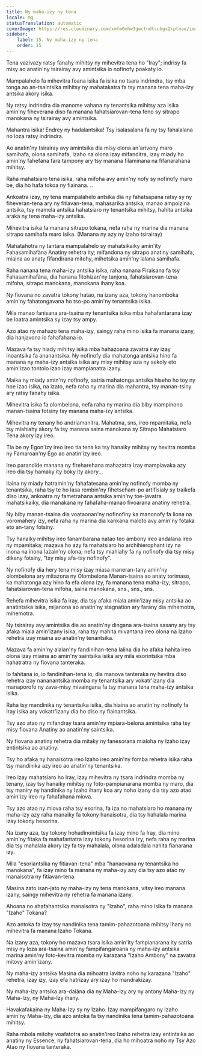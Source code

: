 ```yaml
---
title: Ny maha-izy ny tena
locale: mg
statusTranslation: automatic
coverImage: https://res.cloudinary.com/xmfm6mhw3gwctndtcubgx2rptnae/image/upload/v1740468922/small_cover_tratado_de_psicologia_revolucionaria_a4c0dca4e0.webp
sidebar:
    label: 15. Ny maha-izy ny tena
    order: 15
---
```

Tena vazivazy ratsy fanahy mihitsy ny mihevitra tena ho "Iray"; indrisy fa misy ao anatin'ny tsirairay avy amintsika io nofinofy poakaty io.

Mampalahelo fa mihevitra foana isika fa isika no tsara indrindra, tsy mba tonga ao an-tsaintsika mihitsy ny mahatakatra fa tsy manana tena maha-izy antsika akory isika.

Ny ratsy indrindra dia manome vahana ny tenantsika mihitsy aza isika amin'ny fiheverana diso fa manana fahatsiarovan-tena feno sy sitrapo manokana ny tsirairay avy amintsika.

Mahantra isika! Endrey ny hadalantsika! Tsy isalasalana fa ny tsy fahalalana no loza ratsy indrindra.

Ao anatin'ny tsirairay avy amintsika dia misy olona an'arivony maro samihafa, olona samihafa, Izaho na olona izay mifanditra, izay miady ho amin'ny fahefana fara tampony ary tsy manana filaminana na fifanarahana mihitsy.

Raha mahatsiaro tena isika, raha mifoha avy amin'ny nofy sy nofinofy maro be, dia ho hafa tokoa ny fiainana. ..

Ankoatra izay, ny tena mampalahelo antsika dia ny fahatsapana ratsy sy ny fiheveran-tena ary ny fitiavan-tena, mahasarika antsika, manao ampoizina antsika, tsy mamela antsika hahatsiaro ny tenantsika mihitsy, hahita antsika araka ny tena maha-izy antsika.

Mihevitra isika fa manana sitrapo tokana, nefa raha ny marina dia manana sitrapo samihafa maro isika. (Manana ny azy ny Izaho tsirairay)

Mahatahotra ny tantara mampalahelo sy mahatsikaiky amin'ity Fahasamihafàna Anatiny rehetra ity; mifandona ny sitrapo anatiny samihafa, miaina ao anaty fifandirana mitohy, mihetsika amin'ny lalana samihafa.

Raha nanana tena maha-izy antsika isika, raha nanana Firaisana fa tsy Fahasamihafàna, dia hanana fitohizan'ny tanjona, fahatsiarovan-tena mifoha, sitrapo manokana, manokana ihany koa.

Ny fiovana no zavatra tokony hatao, na izany aza, tokony hanomboka amin'ny fahatongavana ho tso-po amin'ny tenantsika isika.

Mila manao fanisana ara-tsaina ny tenantsika isika mba hahafantarana izay be loatra amintsika sy izay tsy ampy.

Azo atao ny mahazo tena maha-izy, saingy raha mino isika fa manana izany, dia hanjavona io fahafahana io.

Mazava fa tsy hiady mihitsy isika mba hahazoana zavatra iray izay inoantsika fa ananantsika. Ny nofinofy dia mahatonga antsika hino fa manana ny maha-izy antsika isika ary misy mihitsy aza ny sekoly eto amin'izao tontolo izao izay mampianatra izany.

Maika ny miady amin'ny nofinofy, satria mahatonga antsika hiseho ho toy ny hoe izao isika, na izato, nefa raha ny marina dia mahantra, tsy manan-tsiny ary ratsy fanahy isika.

Mihevitra isika fa olombelona, ​​nefa raha ny marina dia biby mampinono manan-tsaina fotsiny tsy manana maha-izy antsika.

Mihevitra ny tenany ho andriamanitra, Mahatma, sns, ireo mpamitaka, nefa tsy miahiahy akory fa tsy manana saina manokana sy Sitrapo Mahatsiaro Tena akory izy ireo.

Tia be ny Egon'izy ireo ireo tia tena ka tsy hanaiky mihitsy ny hevitra momba ny Famaroan'ny Ego ao anatin'izy ireo.

Ireo paranoïde manana ny fireharehana mahazatra izay mampiavaka azy ireo dia tsy hamaky ity boky ity akory...

Ilaina ny miady hatramin'ny fahafatesana amin'ny nofinofy momba ny tenantsika, raha tsy te ho lasa rembin'ny fihetseham-po artifisialy sy traikefa diso izay, ankoatra ny fametrahana antsika amin'ny toe-javatra mahatsikaiky, dia manakana ny fahafaha-manao fivoarana anatiny rehetra.

Ny biby manan-tsaina dia voataonan'ny nofinofiny ka manonofy fa liona na voromahery izy, nefa raha ny marina dia kankana maloto avy amin'ny fotaka eto an-tany fotsiny.

Tsy hanaiky mihitsy ireo fanambarana natao teo ambony ireo andalana ireo ny mpamitaka; mazava ho azy fa mahatsiaro ho archihierophant izy na inona na inona lazain'ny olona; nefa tsy miahiahy fa ny nofinofy dia tsy misy dikany fotsiny, "tsy misy afa-tsy nofinofy".

Ny nofinofy dia hery tena misy izay miasa maneran-tany amin'ny olombelona ary mitazona ny Olombelona Manan-tsaina ao anaty torimaso, ka mahatonga azy hino fa efa olona izy, fa manana tena maha-izy, sitrapo, fahatsiarovan-tena mifoha, saina manokana, sns., sns., sns.

Rehefa mihevitra isika fa iray, dia tsy afaka miala amin'izay misy antsika ao anatintsika isika, mijanona ao anatin'ny stagnation ary farany dia mihemotra, mihemotra.

Ny tsirairay avy amintsika dia ao anatin'ny dingana ara-tsaina sasany ary tsy afaka miala amin'izany isika, raha tsy mahita mivantana ireo olona na Izaho rehetra izay miaina ao anatin'ny tenantsika.

Mazava fa amin'ny alalan'ny fandinihan-tena lalina dia ho afaka hahita ireo olona izay miaina ao amin'ny saintsika isika ary mila esorintsika mba hahatratra ny fiovana tanteraka.

Io fahitana io, io fandinihan-tena io, dia manova tanteraka ny hevitra diso rehetra izay nananantsika momba ny tenantsika ary vokatr'izany dia manaporofo ny zava-misy mivaingana fa tsy manana tena maha-izy antsika isika.

Raha tsy mandinika ny tenantsika isika, dia hiaina ao anatin'ny nofinofy fa Iray isika ary vokatr'izany dia ho diso ny fiainantsika.

Tsy azo atao ny mifandray tsara amin'ny mpiara-belona amintsika raha tsy misy fiovana Anatiny ao anatin'ny saintsika.

Ny fiovana anatiny rehetra dia mitaky ny fanesorana mialoha ny Izaho izay entintsika ao anatiny.

Tsy ho afaka ny hanaisotra ireo Izaho ireo amin'ny fomba rehetra isika raha tsy mandinika azy ireo ao anatin'ny tenantsika.

Ireo izay mahatsiaro ho Iray, izay mihevitra ny tsara indrindra momba ny tenany, izay tsy hanaiky mihitsy ny foto-pampianarana momba ny maro, dia tsy maniry ny handinika ny Izaho ihany koa ary noho izany dia tsy azo atao amin'izy ireo ny fahafahana miova.

Tsy azo atao ny miova raha tsy esorina, fa iza no mahatsiaro ho manana ny maha-izy azy raha manaiky fa tokony hanaisotra, dia tsy hahalala marina izay tokony hesorina.

Na izany aza, tsy tokony hohadinointsika fa izay mino fa Iray, dia mino amin'ny fitaka fa mahafantatra izay tokony hesorina izy, nefa raha ny marina dia tsy mahalala akory izy fa tsy mahalala, olona adaladala nahita fianarana izy.

Mila "esoriantsika ny fitiavan-tena" mba "hanaovana ny tenantsika ho manokana", fa izay mino fa manana ny maha-izy azy dia tsy azo atao ny manaisotra ny fitiavan-tena.

Masina zato isan-jato ny maha-izy ny tena manokana, vitsy ireo manana izany, saingy mihevitra ny rehetra fa manana izany.

Ahoana no ahafahantsika manaisotra ny "Izaho", raha mino isika fa manana "Izaho" Tokana?

Azo antoka fa izay tsy nandinika tena tamim-pahazotoana mihitsy ihany no mihevitra fa manana Izaho Tokana.

Na izany aza, tokony ho mazava tsara isika amin'ity fampianarana ity satria misy ny loza ara-tsaina amin'ny fampifangaroana ny maha-izy antsika marina amin'ny foto-kevitra momba ny karazana "Izaho Ambony" na zavatra mitovy amin'izany.

Ny maha-izy antsika Masina dia mihoatra lavitra noho ny karazana "Izaho" rehetra, izay izy, izay efa hatrizay ary izay ho mandrakizay.

Ny maha-izy antsika ara-dalàna dia ny Maha-Izy ary ny antony Maha-Izy ny Maha-Izy, ny Maha-Izy ihany.

Havakafakaina ny Maha-Izy sy ny Izaho. Izay mampifangaro ny Izaho amin'ny Maha-Izy, dia azo antoka fa tsy nandinika tena tamim-pahazotoana mihitsy.

Raha mbola mitohy voafatotra ao anatin'ireo Izaho rehetra izay entintsika ao anatiny ny Essence, ny fahatsiarovan-tena, dia ho mihoatra noho ny Tsy Azo Atao ny fiovana tanteraka.

